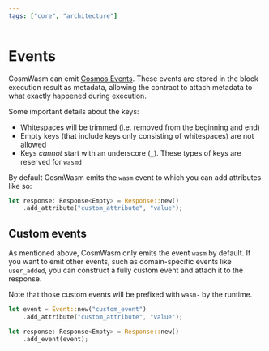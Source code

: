 ```yaml
---
tags: ["core", "architecture"]
---
```



# Events

CosmWasm can emit [Cosmos Events]. These events are stored in the block execution result as
metadata, allowing the contract to attach metadata to what exactly happened during execution.

<Callout>

Some important details about the keys:

- Whitespaces will be trimmed (i.e. removed from the beginning and end)
- Empty keys (that include keys only consisting of whitespaces) are not allowed
- Keys _cannot_ start with an underscore (`_`). These types of keys are reserved for `wasmd`

</Callout>

By default CosmWasm emits the `wasm` event to which you can add attributes like so:

```rust filename="wasm_event.rs" template="core"
let response: Response<Empty> = Response::new()
    .add_attribute("custom_attribute", "value");
```

## Custom events

As mentioned above, CosmWasm only emits the event `wasm` by default. If you want to emit other
events, such as domain-specific events like `user_added`, you can construct a fully custom event and
attach it to the response.

<Callout>Note that those custom events will be prefixed with `wasm-` by the runtime.</Callout>

```rust filename="custom_event.rs" template="core"
let event = Event::new("custom_event")
    .add_attribute("custom_attribute", "value");

let response: Response<Empty> = Response::new()
    .add_event(event);
```

[Cosmos Events]: https://docs.cosmos.network/v0.50/learn/advanced/events
